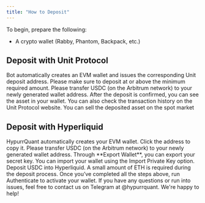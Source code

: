 ```yaml
---
title: "How to Deposit"
---
```


To begin, prepare the following:

- A crypto wallet (Rabby, Phantom, Backpack, etc.)  

## Deposit with Unit Protocol

<CardGroup cols={2}>
  <Card title="Start HypurrQuant bot" img="/images/onboarding/unit_address.jpeg">
    Bot automatically creates an EVM wallet and issues the corresponding Unit deposit address. 
    Please make sure to deposit at or above the minimum required amount.
  </Card>
  <Card title="Send Asset from Wallet" img="/images/onboarding/send_solana.jpeg">
    Please transfer USDC (on the Arbitrum network) to your newly generated
    wallet address.
  </Card>
  <Card title="Receive Asset" img="/images/onboarding/after_deposit.jpeg">
    After the deposit is confirmed, you can see the asset in your wallet.
    You can also check the transaction history on the Unit Protocol website.
  </Card>
  <Card title="Spot Sell" img="/images/onboarding/sell.jpeg">
  You can sell the deposited asset on the spot market 
  </Card>
</CardGroup>

## Deposit with Hyperliquid
<CardGroup cols={2}>
  <Card title="Start HypurrQuant bot" img="/images/onboarding/start.jpeg">
    HypurrQuant automatically creates your EVM wallet. Click the address to copy
    it.
  </Card>
  <Card title="Withdraw USDC from CEX" img="/images/onboarding/binance.jpeg">
    Please transfer USDC (on the Arbitrum network) to your newly generated
    wallet address.
  </Card>
  <Card title="Export Secret Key" img="/images/onboarding/secret.jpeg">
    Through **Export Wallet**, you can export your secret key.
  </Card>
  <Card title="Import Crypto Wallet" img="/images/onboarding/wallet.jpeg">
    You can import your wallet using the Import Private Key option.
  </Card>
  <Card title="Deposit Hyperliquid" img="/images/onboarding/hyperliquid.jpeg">
    Deposit USDC into Hyperliquid. A small amount of ETH is required during the
    deposit process.
  </Card>
  <Card title="Authenticate wallet" img="/images/onboarding/auth.jpeg">
    Once you’ve completed all the steps above, run Authenticate to activate your
    wallet.
  </Card>
</CardGroup>

<Note>
  If you have any questions or run into issues, feel free to contact us on
  Telegram at @hypurrquant. We're happy to help!
</Note>
